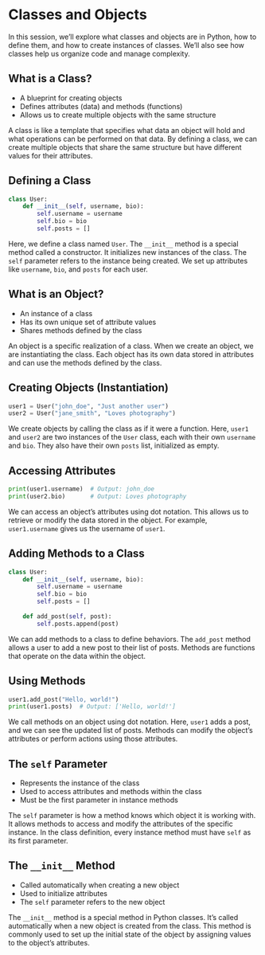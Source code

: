 # Classes and Objects

::: {.notes}
In this session, we'll explore what classes and objects are in Python, how to define them, and how to create instances of classes. We'll also see how classes help us organize code and manage complexity.
:::


## What is a Class?

- A blueprint for creating objects
- Defines attributes (data) and methods (functions)
- Allows us to create multiple objects with the same structure

::: {.notes}
A class is like a template that specifies what data an object will hold and what operations can be performed on that data. By defining a class, we can create multiple objects that share the same structure but have different values for their attributes.
:::


## Defining a Class

```python
class User:
    def __init__(self, username, bio):
        self.username = username
        self.bio = bio
        self.posts = []
```

::: {.notes}
Here, we define a class named `User`. The `__init__` method is a special method called a constructor. It initializes new instances of the class. The `self` parameter refers to the instance being created. We set up attributes like `username`, `bio`, and `posts` for each user.
:::


## What is an Object?

- An instance of a class
- Has its own unique set of attribute values
- Shares methods defined by the class

::: {.notes}
An object is a specific realization of a class. When we create an object, we are instantiating the class. Each object has its own data stored in attributes and can use the methods defined by the class.
:::


## Creating Objects (Instantiation)

```python
user1 = User("john_doe", "Just another user")
user2 = User("jane_smith", "Loves photography")
```

::: {.notes}
We create objects by calling the class as if it were a function. Here, `user1` and `user2` are two instances of the `User` class, each with their own `username` and `bio`. They also have their own `posts` list, initialized as empty.
:::


## Accessing Attributes

```python
print(user1.username)  # Output: john_doe
print(user2.bio)       # Output: Loves photography
```

::: {.notes}
We can access an object's attributes using dot notation. This allows us to retrieve or modify the data stored in the object. For example, `user1.username` gives us the username of `user1`.
:::


## Adding Methods to a Class

```python
class User:
    def __init__(self, username, bio):
        self.username = username
        self.bio = bio
        self.posts = []
    
    def add_post(self, post):
        self.posts.append(post)
```

::: {.notes}
We can add methods to a class to define behaviors. The `add_post` method allows a user to add a new post to their list of posts. Methods are functions that operate on the data within the object.
:::


## Using Methods

```python
user1.add_post("Hello, world!")
print(user1.posts)  # Output: ['Hello, world!']
```

::: {.notes}
We call methods on an object using dot notation. Here, `user1` adds a post, and we can see the updated list of posts. Methods can modify the object's attributes or perform actions using those attributes.
:::


## The `self` Parameter

- Represents the instance of the class
- Used to access attributes and methods within the class
- Must be the first parameter in instance methods

::: {.notes}
The `self` parameter is how a method knows which object it is working with. It allows methods to access and modify the attributes of the specific instance. In the class definition, every instance method must have `self` as its first parameter.
:::


## The `__init__` Method

- Called automatically when creating a new object
- Used to initialize attributes
- The `self` parameter refers to the new object

::: {.notes}
The `__init__` method is a special method in Python classes. It's called automatically when a new object is created from the class. This method is commonly used to set up the initial state of the object by assigning values to the object's attributes.
:::

